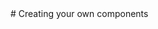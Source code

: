 
<PageTitle title="Creating your own components" />

<Sidebar />
<MDXDocs>
  <DocsAd />
  # Creating your own components
  <Author author="Manu Anish" displayName="manuanish" date="24/5/22" />
  <br />
  <NextPage
    nextPage="Adding Remark/Rehype Plugins"
    previousPage="Editing built-in components"
    prevHref="/docs/customization/editing-components"
    nextHref="/docs/customization/adding-markdown-plugins"
  />
</MDXDocs>

